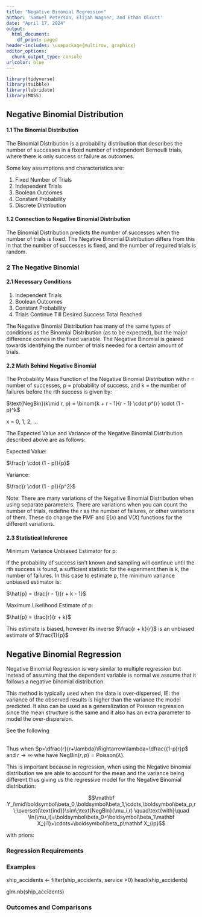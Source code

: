 ```yaml
---
title: "Negative Binomial Regression"
author: 'Samuel Peterson, Elijah Wagner, and Ethan Olcott'
date: "April 17, 2024"
output:
  html_document:
    df_print: paged
header-includes: \usepackage{multirow, graphicx}
editor_options:
  chunk_output_type: console
urlcolor: blue
---
```


```r
library(tidyverse)
library(tsibble)
library(lubridate)
library(MASS)
```


## Negative Binomial Distribution

#### 1.1 The Binomial Distribution

The Binomial Distribution is a probability distribution that describes the number of successes in a fixed number of independent Bernoulli trials, where there is only success or failure as outcomes.

Some key assumptions and characteristics are:

1. Fixed Number of Trials
2. Independent Trials
3. Boolean Outcomes
4. Constant Probability
5. Discrete Distribution

#### 1.2 Connection to Negative Binomial Distribution

The Binomial Distribution predicts the number of successes when the number of trials is fixed. The Negative Binomial Distribution differs from this in that the number of successes is fixed, and the number of required trials is random.

### 2 The Negative Binomial

#### 2.1 Necessary Conditions

1. Independent Trials
2. Boolean Outcomes
3. Constant Probability
4. Trials Continue Till Desired Success Total Reached

The Negative Binomial Distribution has many of the same types of conditions as the Binomial Distribution (as to be expected), but the major difference comes in the fixed variable. The Negative Binomial is geared towards identifying the number of trials needed for a certain amount of trials.

#### 2.2 Math Behind Negative Binomial

The Probability Mass Function of the Negative Binomial Distribution with r = number of successes, p = probability of success, and k = the number of failures before the rth success is given by:

$\text{NegBin}(k\mid r, p) = \binom{k + r - 1}{r - 1} \cdot p^{r} \cdot (1 - p)^k$

x = 0, 1, 2, ...

The Expected Value and Variance of the Negative Binomial Distribution described above are as follows:

Expected Value:

$\frac{r \cdot (1 - p)}{p}$

Variance:

$\frac{r \cdot (1 - p)}{p^2}$

Note: There are many variations of the Negative Binomial Distribution when using separate parameters. There are variations when you can count the number of trials, redefine the r as the number of failures, or other variations of them. These do change the PMF and E$(x)$ and V$(X)$ functions for the different variations.

#### 2.3 Statistical Inference

Minimum Variance Unbiased Estimator for p:

If the probability of success isn't known and sampling will continue until the rth success is found, a sufficient statistic for the experiment then is k, the number of failures. In this case to estimate p, the minimum variance unbiased estimator is:

$\hat{p} = \frac{r - 1}{r + k - 1}$

Maximum Likelihood Estimate of p:

$\hat{p} = \frac{r}{r + k}$

This estimate is biased, however its inverse $\frac{r + k}{r}$ is an unbiased estimate of $\frac{1}{p}$

## Negative Binomial Regression

Negative Binomial Regression is very similar to multiple regression but instead of assuming that the dependent variable is normal we assume that it follows a negative binomial distribution.

This method is typically used when the data is over-dispersed, IE: the variance of the observed results is higher than the variance the model predicted. It also can be used as a generalization of Poisson regression since the mean structure is the same and it also has an extra parameter to model the over-dispersion.

See the following

\begin{align}
\lim_{r\to\infty}\text{NegBin}\Big(r,\frac{r}{r+\lambda}\Big)
&=\lim_{r\to\infty}\left(\frac{(k+r)!}{k!r!}\left(1-\frac{r}{r+\lambda}\right)^k\left(\frac{r}{r+\lambda}\right)^r\right)\\
&=\lim_{r\to\infty}\left(\frac{\lambda^k}{k!}\cdot\frac{(r+k)!}{r!(r+\lambda)^k}\cdot\frac{1}{\left(1+\frac{\lambda}{r}\right)^r}\right)\\
&=\frac{\lambda^k}{k!}\cdot1\cdot\frac{1}{e^\lambda}\\
&=\frac{\lambda^ke^{-\lambda}}{k!}\\
&=\text{Poisson}(\lambda)\qquad\blacksquare
\end{align}

<br>
Thus when $p=\dfrac{r}{r+\lambda}\Rightarrow\lambda=\dfrac{(1-p)r}p$ and $r\to\infty$ whe have $\text{NegBin}(r,p)=\text{Poisson}(\lambda)$.

This is important because in regression, when using the Negative binomial distribution we are able to account for the mean and the variance being different thus giving us the regressive model for the Negative Binomial distribution:

$$\mathbf Y_i\mid\boldsymbol\beta_0,\boldsymbol\beta_1,\cdots,\boldsymbol\beta_p,r\;\overset{\text{ind}}\sim\;\text{NegBin}(\mu_i,r)
\quad\text{with}\quad
\ln(\mu_i)=\boldsymbol\beta_0+\boldsymbol\beta_1\mathbf X_{i1}+\cdots+\boldsymbol\beta_p\mathbf X_{ip}$$

with priors:
\begin{align}
\boldsymbol\beta_0\;&\sim\;N(m_0,s_0^2)\\
\boldsymbol\beta_1\;&\sim\;N(m_1,s_1^2)\\
&\vdots\\
\boldsymbol\beta_p\;&\sim\;N(m_p,s_p^2)\\
r\;&\sim\;\text{Exp}(\cdots)
\end{align}


### Regression Requirements



### Examples

ship_accidents <- filter(ship_accidents, service >0)
head(ship_accidents)

glm.nb(ship_accidents)


### Outcomes and Comparisons